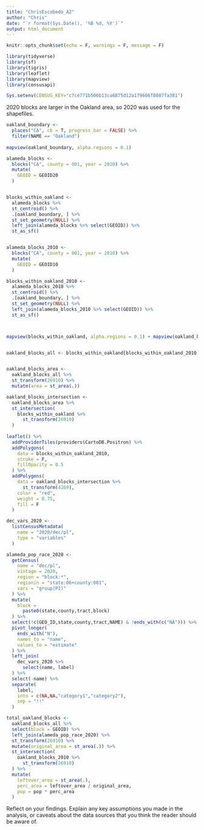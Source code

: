 ```yaml
---
title: "ChrisEscobedo_A2"
author: "Chris"
date: "`r format(Sys.Date(), '%B %d, %Y')`"
output: html_document
---
```


```r
knitr::opts_chunk$set(echo = F, warnings = F, message = F)
```


```r
library(tidyverse)
library(sf)
library(tigris)
library(leaflet)
library(mapview)
library(censusapi)

Sys.setenv(CENSUS_KEY="c7ce771b506b13ca6875d12a179606f8087fa381")
```

2020 blocks are larger in the Oakland area, so 2020 was used for the shapefiles.

```r
oakland_boundary <- 
  places("CA", cb = T, progress_bar = FALSE) %>% 
  filter(NAME == "Oakland")
  
mapview(oakland_boundary, alpha.regions = 0.1)

alameda_blocks <- 
  blocks("CA", county = 001, year = 2020) %>% 
  mutate(
    GEOID = GEOID20
  )


blocks_within_oakland <-
  alameda_blocks %>% 
  st_centroid() %>% 
  .[oakland_boundary, ] %>% 
  st_set_geometry(NULL) %>% 
  left_join(alameda_blocks %>% select(GEOID)) %>% 
  st_as_sf()


alameda_blocks_2010 <- 
  blocks("CA", county = 001, year = 2010) %>% 
  mutate(
    GEOID = GEOID10
  )

blocks_within_oakland_2010 <-
  alameda_blocks_2010 %>% 
  st_centroid() %>% 
  .[oakland_boundary, ] %>% 
  st_set_geometry(NULL) %>% 
  left_join(alameda_blocks_2010 %>% select(GEOID)) %>% 
  st_as_sf()



mapview(blocks_within_oakland, alpha.regions = 0.1) + mapview(oakland_boundary, alpha.regions = 0)


oakland_blocks_all <- blocks_within_oakland[blocks_within_oakland_2010, ]


oakland_blocks_area <-
  oakland_blocks_all %>% 
  st_transform(26910) %>% 
  mutate(area = st_area(.))

oakland_blocks_intersection <-
  oakland_blocks_area %>% 
  st_intersection(
    blocks_within_oakland %>% 
      st_transform(26910)
  )
  
leaflet() %>% 
  addProviderTiles(providers$CartoDB.Positron) %>% 
  addPolygons(
    data = blocks_within_oakland_2010,
    stroke = F,
    fillOpacity = 0.5
  ) %>% 
  addPolygons(
    data = oakland_blocks_intersection %>% 
      st_transform(4269),
    color = "red",
    weight = 0.75,
    fill = F
  )

dec_vars_2020 <-
  listCensusMetadata(
    name = "2020/dec/pl",
    type = "variables"
  )

alameda_pop_race_2020 <-
  getCensus(
    name = "dec/pl",
    vintage = 2020,
    region = "block:*", 
    regionin = "state:06+county:001",
    vars = "group(P1)"
  ) %>% 
  mutate(
    block =
      paste0(state,county,tract,block)
  ) %>% 
  select(!c(GEO_ID,state,county,tract,NAME) & !ends_with(c("NA"))) %>% 
  pivot_longer(
    ends_with("N"),
    names_to = "name",
    values_to = "estimate"
  ) %>%
  left_join(
    dec_vars_2020 %>% 
      select(name, label)
  ) %>% 
  select(-name) %>% 
  separate(
    label,
    into = c(NA,NA,"category1","category2"),
    sep = "!!"
  )

total_oakland_blocks <-
  oakland_blocks_all %>% 
  select(block = GEOID) %>% 
  left_join(alameda_pop_race_2020) %>% 
  st_transform(26910) %>% 
  mutate(original_area = st_area(.)) %>% 
  st_intersection(
    oakland_blocks_2010 %>% 
      st_transform(26910)
  ) %>% 
  mutate(
    leftover_area = st_area(.),
    perc_area = leftover_area / original_area,
    pop = pop * perc_area
  )

```



Reflect on your findings. Explain any key assumptions you made in the analysis, or caveats about the data sources that you think the reader should be aware of. 